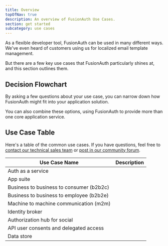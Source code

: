 ```yaml
---
title: Overview
topOfNav: true
description: An overview of FusionAuth Use Cases.
section: get started
subcategory: use cases
---
```


As a flexible developer tool, FusionAuth can be used in many different ways. We've even heard of customers using us for localized email template management.

But there are a few key use cases that FusionAuth particularly shines at, and this section outlines them.

## Decision Flowchart

By asking a few questions about your use case, you can narrow down how FusionAuth might fit into your application solution.

<DecisionChart />

You can also combine these options, using FusionAuth to provide more than one core application service.

## Use Case Table

Here's a table of the common use cases. If you have questions, feel free to [contact our technical sales team](/contact) or [post in our community forum](/community/forum/).

| Use Case Name | Description | 
|------------|------------|
| Auth as a service | <AuthServiceDescription /> |
| App suite | <AppSuiteDescription /> |
| Business to business to consumer (b2b2c) | <B2B2CDescription /> |
| Business to business to employee (b2b2e) | <B2B2EDescription /> |
| Machine to machine communication (m2m) | <M2MCommunicationDescription /> |
| Identity broker | <IdentityBrokerDescription /> |
| Authorization hub for social | <AuthorizationHubDescription /> |
| API user consents and delegated access | <APIConsentsPlatformDescription /> |
| Data store | <DataStoreDescription /> |



